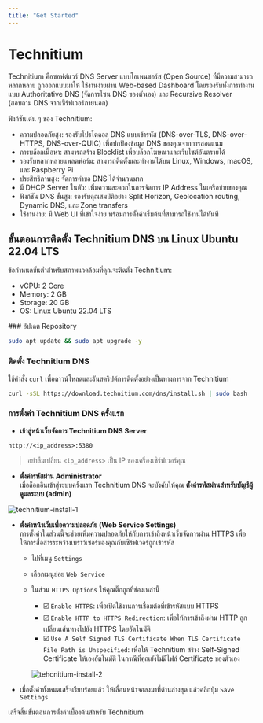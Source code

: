 ```yaml
---
title: "Get Started"
---
```



# Technitium

Technitium คือซอฟต์แวร์ DNS Server แบบโอเพนซอร์ส (Open Source) ที่มีความสามารถหลากหลาย ถูกออกแบบมาให้ ใช้งานง่ายผ่าน Web-based Dashboard โดยรองรับทั้งการทำงานแบบ Authoritative DNS (จัดการโซน DNS ของตัวเอง) และ Recursive Resolver (สอบถาม DNS จากเซิร์ฟเวอร์ภายนอก)

ฟังก์ชันเด่น ๆ ของ Technitium:
- ความปลอดภัยสูง: รองรับโปรโตคอล DNS แบบเข้ารหัส (DNS-over-TLS, DNS-over-HTTPS, DNS-over-QUIC) เพื่อปกป้องข้อมูล DNS ของคุณจากการสอดแนม
- การบล็อกเนื้อหา: สามารถสร้าง Blocklist เพื่อบล็อกโฆษณาและเว็บไซต์อันตรายได้
- รองรับหลากหลายแพลตฟอร์ม: สามารถติดตั้งและทำงานได้บน Linux, Windows, macOS, และ Raspberry Pi
- ประสิทธิภาพสูง: จัดการคำขอ DNS ได้จำนวนมาก
- มี DHCP Server ในตัว: เพิ่มความสะดวกในการจัดการ IP Address ในเครือข่ายของคุณ
- ฟังก์ชัน DNS ขั้นสูง: รองรับคุณสมบัติอย่าง Split Horizon, Geolocation routing, Dynamic DNS, และ Zone transfers
- ใช้งานง่าย: มี Web UI ที่เข้าใจง่าย พร้อมการตั้งค่าเริ่มต้นที่สามารถใช้งานได้ทันที


## ขั้นตอนการติดตั้ง Technitium DNS บน Linux Ubuntu 22.04 LTS

ข้อกำหนดขั้นต่ำสำหรับสภาพแวดล้อมที่คุณจะติดตั้ง Technitium:

- vCPU: 2 Core
- Memory: 2 GB
- Storage: 20 GB
- OS: Linux Ubuntu 22.04 LTS

<Steps>
### อัปเดต Repository

```bash copy
sudo apt update && sudo apt upgrade -y
```

### ติดตั้ง Technitium DNS

ใช้คำสั่ง `curl` เพื่อดาวน์โหลดและรันสคริปต์การติดตั้งอย่างเป็นทางการจาก Technitium

```bash copy
curl -sSL https://download.technitium.com/dns/install.sh | sudo bash
```

### การตั้งค่า Technitium DNS ครั้งแรก

- **เข้าสู่หน้าเว็บจัดการ Technitium DNS Server**

```
http://<ip_address>:5380
```

> อย่าลืมเปลี่ยน `<ip_address>` เป็น IP ของเครื่องเซิร์ฟเวอร์คุณ

- **ตั้งค่ารหัสผ่าน Administrator**<br/>
  เมื่อล็อกอินเข้าสู่ระบบครั้งแรก Technitium DNS จะบังคับให้คุณ **ตั้งค่ารหัสผ่านสำหรับบัญชีผู้ดูแลระบบ (admin)**

![technitium-install-1](/server/technitium/technitium-install-1.png)

- **ตั้งค่าหน้าเว็บเพื่อความปลอดภัย (Web Service Settings)**<br/>
  การตั้งค่าในส่วนนี้จะช่วยเพิ่มความปลอดภัยให้กับการเข้าถึงหน้าเว็บจัดการผ่าน HTTPS เพื่อให้การสื่อสารระหว่างเบราว์เซอร์ของคุณกับเซิร์ฟเวอร์ถูกเข้ารหัส

  - ไปที่เมนู `Settings`

  - เลือกเมนูย่อย `Web Service`

  - ในส่วน `HTTPS Options` ให้คุณติ๊กถูกที่ช่องเหล่านี้
    - ☑️ `Enable HTTPS`: เพื่อเปิดใช้งานการเชื่อมต่อที่เข้ารหัสแบบ HTTPS
    - ☑️ `Enable HTTP to HTTPS Redirection`: เพื่อให้การเข้าถึงผ่าน HTTP ถูกเปลี่ยนเส้นทางไปยัง HTTPS โดยอัตโนมัติ
    - ☑️ `Use A Self Signed TLS Certificate When TLS Certificate File Path is Unspecified`: เพื่อให้ Technitium สร้าง Self-Signed Certificate ให้เองอัตโนมัติ ในกรณีที่คุณยังไม่มีไฟล์ Certificate ของตัวเอง

    ![tehcnitium-install-2](/server/technitium/tehcnitium-install-2.png)

- เมื่อตั้งค่าทั้งหมดเสร็จเรียบร้อยแล้ว ให้เลื่อนหน้าจอลงมาที่ด้านล่างสุด แล้วคลิกปุ่ม `Save Settings`

</Steps>

เสร็จสิ้นขั้นตอนการตั้งค่าเบื้องต้นสำหรับ Technitium